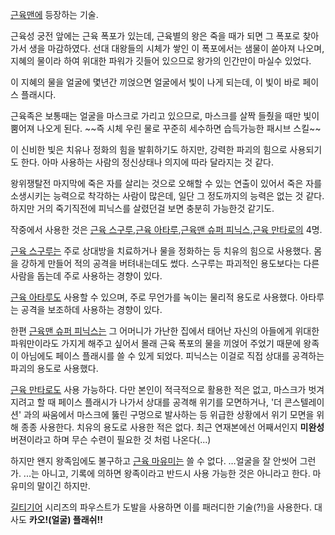 [[근육맨]]에 등장하는 기술.

근육성 궁전 앞에는 근육 폭포가 있는데, 근육별의 왕은 죽을 때가 되면 그 폭포로 찾아가서 생을 마감하였다. 선대 대왕들의 시체가 쌓인 이 폭포에서는 샘물이 쏟아져 나오며, 지혜의 물이라 하여 위대한 파워가 깃들어 있으므로 왕가의 인간만이 마실수 있었다.

이 지혜의 물을 얼굴에 몇년간 끼얹으면 얼굴에서 빛이 나게 되는데, 이 빛이 바로 페이스 플래시다. 

근육족은 보통때는 얼굴을 마스크로 가리고 있으므로, 마스크를 살짝 들췄을 때만 빛이 뿜어져 나오게 된다. ~~즉 시체 우린 물로 꾸준히 세수하면 습득가능한 패시브 스킬~~

이 신비한 빛은 치유나 정화의 힘을 발휘하기도 하지만, 강력한 파괴의 힘으로 사용되기도 한다. 아마 사용하는 사람의 정신상태나 의지에 따라 달라지는 것 같다.

왕위쟁탈전 마지막에 죽은 자를 살리는 것으로 오해할 수 있는 연출이 있어서 죽은 자를 소생시키는 능력으로 착각하는 사람이 많은데, 일단 그 정도까지의 능력은 없는 것 같다. 하지만 거의 죽기직전에 피닉스를 살렸던걸 보면 충분히 가능한것 같기도.

작중에서 사용한 것은 [[근육 스구루]],[[근육 아타루]],[[근육맨 슈퍼 피닉스]],[[근육 만타로]]의 4명.

[[근육 스구루]]는 주로 상대방을 치료하거나 물을 정화하는 등 치유의 힘으로 사용했다. 몸을 강하게 만들어 적의 공격을 버텨내는데도 썼다. 스구루는 파괴적인 용도보다는 다른 사람을 돕는데 주로 사용하는 경향이 있다.

[[근육 아타루]]도 사용할 수 있으며, 주로 무언가를 녹이는 물리적 용도로 사용했다. 아타루는 공격을 보조하데 사용하는 경향이 있다.

한편 [[근육맨 슈퍼 피닉스]]는 그 어머니가 가난한 집에서 태어난 자신의 아들에게 위대한 파워만이라도 가지게 해주고 싶어서 몰래 근육 폭포의 물을 끼얹어 주었기 때문에 왕족이 아님에도 페이스 플래시를 쓸 수 있게 되었다. 피닉스는 이걸로 직접 상대를 공격하는 파괴의 용도로 사용했다.

[[근육 만타로]]도 사용 가능하다. 다만 본인이 적극적으로 활용한 적은 없고, 마스크가 벗겨지려고 할 때 페이스 플래시가 나가서 상대를 공격해 위기를 모면하거나, '더 콘스텔레이션' 과의 싸움에서 마스크에 뚫린 구멍으로 발사하는 등 위급한 상황에서 위기 모면을 위해 종종 사용한다. 치유의 용도로 사용한 적은 없다. 최근 연재본에선 어째서인지 '''미완성''' 버젼이라고 하며 무슨 수련이 필요한 것 처럼 나온다(...)



하지만 왠지 왕족임에도 불구하고 [[근육 마유미]]는 쓸 수 없다. …얼굴을 잘 안씻어 그런가. 
...는 아니고, 기록에 의하면 왕족이라고 반드시 사용 가능한 것은 아니라고 한다. 마유미의 말이긴 하지만.

[[길티기어]] 시리즈의 파우스트가 도발을 사용하면 이를 패러디한 기술(?!)을 사용한다. 대사도 '''카오!(얼굴) 플래쉬!!'''

